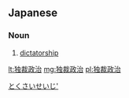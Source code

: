 ==Japanese==
{{ja-kanjitab|どく|さい|せい|じ|yomi=on}}

===Noun===
{{ja-noun|どくさいせいじ}}

# [[dictatorship]]

[[Category:ja:Forms of government|とくさいせいじ']]

[[lt:独裁政治]]
[[mg:独裁政治]]
[[pl:独裁政治]]